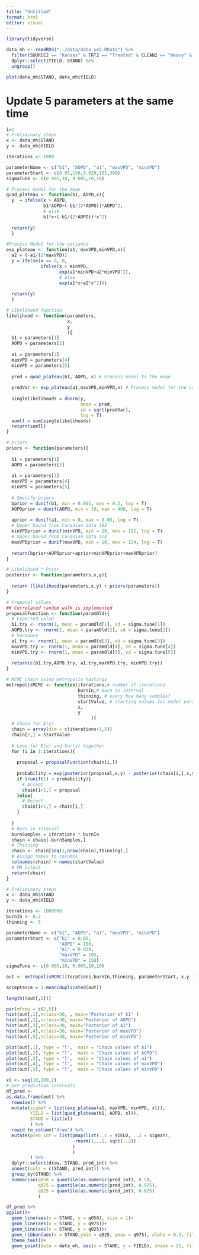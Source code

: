 ```yaml
---
title: "Untitled"
format: html
editor: visual
---
```


```r
library(tidyverse)
```


```r
data_mh <- readRDS("../data/data_ye2.RData") %>% 
  filter(SOURCE2 == "Kansas" & TRT2 == "Treated" & CLEAN2 == "Heavy" & YE2 == 3.37) %>% 
  dplyr::select(YIELD, STAND) %>% 
  ungroup() 

plot(data_mh$STAND, data_mh$YIELD)
```

# Update 5 parameters at the same time

```r
i=1
# Preliminary steps
x <- data_mh$STAND
y <- data_mh$YIELD

iterations <- 1000

parameterName <- c("b1", "AOPD", "a1", "maxVPD", "minVPD")
parameterStart <- c(0.05,150,0.020,105,300)
sigmaTune <- c(0.005,10, 0.005,10,10)

```

```r

# Process model for the mean
quad_plateau <- function(b1, AOPD,x){
  y  = ifelse(x > AOPD,
              b1*AOPD+(-b1/(2*AOPD))*AOPD^2,
              # else
              b1*x+(-b1/(2*AOPD))*x^2)
  
  return(y)
  }

#Process Model for the variance
exp_plateau <- function(a1, maxVPD,minVPD,x){
  a2 = (-a1/(2*maxVPD))
  y = ifelse(x == 0, 0,
             ifelse(x > minVPD, 
                    exp(a1*minVPD+a2*minVPD^2),
                    # else
                    exp(a1*x+a2*x^2)))
  
  return(y)
  }

```


```r
# Likelihood function
likelihood <- function(parameters, 
                       x,
                       y
                       ){
  b1 = parameters[1]
  AOPD = parameters[2]
  
  a1 = parameters[3]
  maxVPD = parameters[4]
  minVPD = parameters[5]
  
  pred = quad_plateau(b1, AOPD, x) # Process model to the mean
  
  predVar <- exp_plateau(a1,maxVPD,minVPD,x) # Process model for the variance
  
  singlelikelihoods = dnorm(y, 
                            mean = pred, 
                            sd = sqrt(predVar), 
                            log = T)
  sumll = sum(singlelikelihoods)
  return(sumll)
}

```


```r
# Priors 
priors <- function(parameters){
  
  b1 = parameters[1]
  AOPD = parameters[2]
  
  a1 = parameters[3]
  maxVPD = parameters[4]
  minVPD = parameters[5]
  
  # Specify priors
  bprior = dunif(b1, min = 0.001, max = 0.2, log = T)
  AOPDprior = dunif(AOPD, min = 10, max = 400, log = T)
  
  aprior = dunif(a1, min = 0, max = 0.05, log = T)
  # Upper bound from Canadian data 192
  minVPDprior = dunif(minVPD, min = 10, max = 192, log = T)
  # Upper bound from Canadian data 124
  maxVPDprior = dunif(maxVPD, min = 10, max = 124, log = T)
  
  return(bprior+AOPDprior+aprior+minVPDprior+maxVPDprior)
}

```


```r
# Likelihood * Prior
posterior <- function(parameters,x,y){
  
  return (likelihood(parameters,x,y) + priors(parameters))
}

```


```r
# Proposal values
## Correlated random walk is implemented
proposalFunction <- function(paramOld){
  # Expected value
  b1.try <- rnorm(1, mean = paramOld[1], sd = sigma.tune[1])
  AOPD.try <- rnorm(1, mean = paramOld[2], sd = sigma.tune[2])
  # Variance
  a1.try <- rnorm(1, mean = paramOld[3], sd = sigma.tune[3])
  maxVPD.try <- rnorm(1, mean = paramOld[4], sd = sigma.tune[4])
  minVPD.try <- rnorm(1, mean = paramOld[5], sd = sigma.tune[5])
  
  return(c(b1.try,AOPD.try, a1.try,maxVPD.try, minVPD.try))
}

```

```r
# MCMC chain using metropolis hastings 
metropolisMCMC <- function(iterations,# number of iterations
                           burnIn,# burn in interval
                           thinning, # every how many samples?
                           startValue, # starting values for model parameters
                           x, 
                           y
                                ){
  # Chain for E(y)
  chain = array(dim = c(iterations+1,5))
  chain[1,] = startValue
  
  # Loop for E(y) and Var(y) together
  for (i in 1:iterations){
    
    proposal = proposalFunction(chain[i,])
    
    probability = exp(posterior(proposal,x,y) - posterior(chain[i,],x,y))
    if (runif(1) < probability){
      # Accept
      chain[i+1,] = proposal
    }else{
      # Reject
      chain[i+1,] = chain[i,]
    }
    
  }
  # Burn in interval
  burnSamples = iterations * burnIn
  chain = chain[-burnSamples,]
  # Thinning
  chain <- chain[seq(1,nrow(chain),thinning),]
  # Assign names to columns
  colnames(chain) = names(startValue)
  # MH Output
  return(chain)
}


```

```r
# Preliminary steps
x <- data_mh$STAND
y <- data_mh$YIELD

iterations <- 1000000
burnIn <- 0.2
thinning <- 5

parameterName <- c("b1", "AOPD", "a1", "maxVPD", "minVPD")
parameterStart <- c("b1" = 0.05,
                    "AOPD" = 150,
                    "a1" = 0.020,
                    "maxVPD" = 105,
                    "minVPD" = 150)
sigmaTune <- c(0.005,10, 0.005,10,10)

out <- metropolisMCMC(iterations,burnIn,thinning, parameterStart, x,y )

acceptance = 1-mean(duplicated(out))

length((out[,1]))

```



```r
par(mfrow = c(2,5))
hist(out[,1],nclass=30, , main="Posterior of b1" )
hist(out[,2],nclass=30, main="Posterior of AOPD")
hist(out[,3],nclass=30, main="Posterior of a1")
hist(out[,4],nclass=30, main="Posterior of maxVPD")
hist(out[,5],nclass=30, main="Posterior of minVPD")

plot(out[,1], type = "l",  main = "Chain values of b1")
plot(out[,2], type = "l",  main = "Chain values of AOPD")
plot(out[,3], type = "l",  main = "Chain values of a1")
plot(out[,4], type = "l",  main = "Chain values of maxVPD")
plot(out[,5], type = "l",  main = "Chain values of minVPD")
```

```r
xl <- seq(10,200,2)
# Get prediction intervals
df_pred <- 
as.data.frame(out) %>% 
  rowwise() %>% 
  mutate(sigmaY = list(exp_plateau(a1, maxVPD, minVPD, xl)), 
         YIELD = list(quad_plateau(b1, AOPD, xl)),
         STAND = list(xl)
         ) %>% 
  rowid_to_column("draw") %>% 
  mutate(pred_int = list(pmap(list(..1 = YIELD, ..2 = sigmaY),
                         ~rnorm(1,..1, sqrt(..2))
                         )
                         )
         ) %>% 
  dplyr::select(draw, STAND, pred_int) %>% 
  unnest(cols = c(STAND, pred_int)) %>% 
  group_by(STAND) %>% 
  summarise(q050 = quantile(as.numeric(pred_int), 0.5), 
            q975 = quantile(as.numeric(pred_int), 0.975), 
            q025 = quantile(as.numeric(pred_int), 0.025)
            )  
```

```r
df_pred %>% 
ggplot()+
  geom_line(aes(x = STAND, y = q050), size = 1)+
  geom_line(aes(x = STAND, y = q975))+
  geom_line(aes(x = STAND, y = q025))+
  geom_ribbon(aes(x = STAND,ymin = q025, ymax = q975), alpha = 0.3, fill = "red")+
  theme_test()+
  geom_point(data = data_mh, aes(x = STAND, y = YIELD), shape = 21, fill = "#d5d8de", size = 3, alpha = .5)
```


